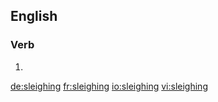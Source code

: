 ==English==

===Verb===
{{head|en|present participle}}

# {{present participle of|sleigh|lang=en|nocat=1}}

[[de:sleighing]]
[[fr:sleighing]]
[[io:sleighing]]
[[vi:sleighing]]